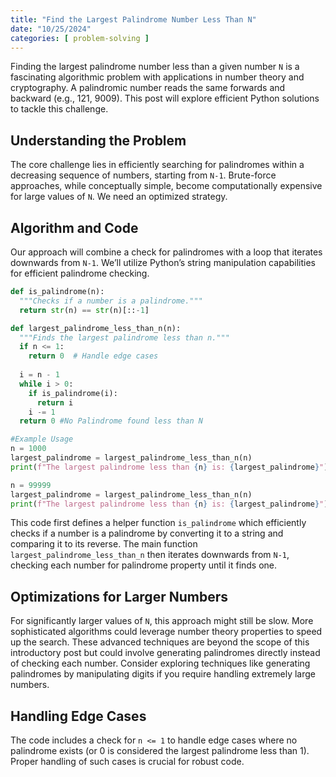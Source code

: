 ```yaml
---
title: "Find the Largest Palindrome Number Less Than N"
date: "10/25/2024"
categories: [ problem-solving ]
---
```


Finding the largest palindrome number less than a given number `N` is a fascinating algorithmic problem with applications in number theory and cryptography.  A palindromic number reads the same forwards and backward (e.g., 121, 9009). This post will explore efficient Python solutions to tackle this challenge.

## Understanding the Problem

The core challenge lies in efficiently searching for palindromes within a decreasing sequence of numbers, starting from `N-1`.  Brute-force approaches, while conceptually simple, become computationally expensive for large values of `N`.  We need an optimized strategy.

## Algorithm and Code

Our approach will combine a check for palindromes with a loop that iterates downwards from `N-1`.  We'll utilize Python's string manipulation capabilities for efficient palindrome checking.

```python
def is_palindrome(n):
  """Checks if a number is a palindrome."""
  return str(n) == str(n)[::-1]

def largest_palindrome_less_than_n(n):
  """Finds the largest palindrome less than n."""
  if n <= 1:
    return 0  # Handle edge cases
  
  i = n - 1
  while i > 0:
    if is_palindrome(i):
      return i
    i -= 1
  return 0 #No Palindrome found less than N

#Example Usage
n = 1000
largest_palindrome = largest_palindrome_less_than_n(n)
print(f"The largest palindrome less than {n} is: {largest_palindrome}")

n = 99999
largest_palindrome = largest_palindrome_less_than_n(n)
print(f"The largest palindrome less than {n} is: {largest_palindrome}")

```

This code first defines a helper function `is_palindrome` which efficiently checks if a number is a palindrome by converting it to a string and comparing it to its reverse. The main function `largest_palindrome_less_than_n` then iterates downwards from `N-1`, checking each number for palindrome property until it finds one.

## Optimizations for Larger Numbers

For significantly larger values of `N`, this approach might still be slow.  More sophisticated algorithms could leverage number theory properties to speed up the search.  These advanced techniques are beyond the scope of this introductory post but could involve generating palindromes directly instead of checking each number.  Consider exploring techniques like generating palindromes by manipulating digits if you require handling extremely large numbers.


##  Handling Edge Cases

The code includes a check for `n <= 1` to handle edge cases where no palindrome exists (or 0 is considered the largest palindrome less than 1).  Proper handling of such cases is crucial for robust code.

